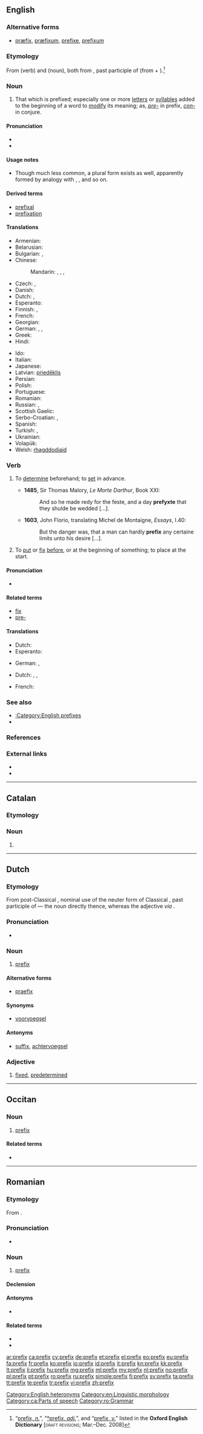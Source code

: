 {{also|préfix}}
==English==

===Alternative forms===
* [[præfix]], [[præfixum]], [[prefixe]], [[prefixum]]

===Etymology===
From {{etyl|frm}} {{term|prefixer}} (verb) and {{etyl|LL.}} {{term|praefixum}} (noun), both from {{etyl|la|en}} {{term|praefixus|lang=la}}, past participle of {{term|praefigo|praefīgō|I (fix, fasten, set up) in front”, “I fix on the (end, extremity)|lang=la}} (from {{term|prae-||before|lang=la}} + {{term|figo|fīgō|I fix”, “I fasten”, “I affix|lang=la}}).<ref name="OED">“[http://dictionary.oed.com/cgi/entry/50186993?query_type=word&queryword=prefix&first=1&max_to_show=10&sort_type=alpha&result_place=1&search_id=RL6G-bUCtrm-13467&hilite=50186993 prefix, ''n.'']”, “[http://dictionary.oed.com/cgi/entry/50186994?query_type=word&queryword=prefix&first=1&max_to_show=10&sort_type=alpha&search_id=RL6G-bUCtrm-13467&result_place=1 †prefix, ''adj.'']”, and “[http://dictionary.oed.com/cgi/entry/50186995?query_type=word&queryword=prefix&first=1&max_to_show=10&sort_type=alpha&search_id=RL6G-bUCtrm-13467&result_place=1 prefix, ''v.'']” listed in the '''Oxford English Dictionary''' [<span style="font-variant:small-caps">draft revisions</span>; Mar.–Dec. 2008]</ref>

===Noun===
{{en-noun|prefixes}}

# That which is prefixed; especially one or more [[letter]]s or [[syllable]]s added to the beginning of a word to [[modify]] its meaning; as, ''[[pre-]]'' in prefix, ''[[con-]]'' in conjure.

====Pronunciation====
* {{IPA|/ˈpɹiːfɪks/}}
* {{audio|en-us-prefix.ogg|Audio (US)}}

====Usage notes====
* Though much less common, a plural form {{term|prefices}} exists as well, apparently formed by analogy with {{term|index|index–indices}}, {{term|appendix|appendix–appendices}}, and so on.

====Derived terms====
* [[prefixal]]
* [[prefixation]]

====Translations====
{{trans-top|letters at the beginning of a word}}
* Armenian: {{t-|hy|նախածանց|tr=naxaçanc’}}
* Belarusian: {{t-|be|прыстаўка|f|tr=prystáŭka}}
* Bulgarian: {{t-|bg|представка|f|tr=predstávka}},  {{t+|bg|префикс|m|tr=prefíks}}
* Chinese:
*: Mandarin: {{t|cmn|前綴|sc=Hani}}, {{t|cmn|前缀|tr=qiánzhuì|sc=Hani}}, {{t|cmn|詞頭|sc=Hani}}, {{t|cmn|词头|tr=cítóu|sc=Hani}}
* Czech: {{t-|cs|předpona|f}},  {{t-|cs|prefix|m}}
* Danish: {{t+|da|præfiks|n}}
* Dutch: {{t+|nl|voorvoegsel|n}}, {{t+|nl|prefix|n}}
* Esperanto: {{t-|eo|prefikso}}
* Finnish: {{t+|fi|prefiksi}}, {{t+|fi|etuliite}}
* French: {{t+|fr|préfixe|m}}
* Georgian: {{t-|ka|პრეფიქსი|tr=prep’ik’si|sc=Geor}}
* German: {{t+|de|Präfix}}, {{t+|de|Vorsilbe|f}}, {{t-|de|vorgestellte Silbe|f}}
* Greek: {{t+|el|πρόθημα|n|tr=próthima|sc=Grek}}
* Hindi: {{t-|hi|उपसर्ग|m|tr=upsarg}}
{{trans-mid}}
* Ido: {{t+|io|prefixo}}
* Italian: {{t+|it|prefisso|m}}
* Japanese: {{t-|ja|接頭辞|tr=せっとうじ, settōji|sc=Jpan}}
* Latvian: [[priedēklis]] {{m}}
* Persian: {{t+|fa|پیشوند|tr=pišvand}}
* Polish: {{t+|pl|przedrostek|m}}
* Portuguese: {{t+|pt|prefixo|m}}
* Romanian: {{t+|ro|prefix|n}}
* Russian: {{t+|ru|приставка|f|tr=pristávka}}, {{t+|ru|префикс|m|tr=préfiks}}
* Scottish Gaelic: {{t-|gd|ro-leasachan|m}}
* Serbo-Croatian: {{t-|sh|prefiks|m}}, {{t-|sh|predmetak|m}}
* Spanish: {{t+|es|prefijo|m}}
* Turkish: {{t+|tr|önek}}, {{t+|tr|ön ek}}
* Ukrainian: {{t+|uk|префікс|m|tr=préfiks}}
* Volapük: {{t+|vo|foyümot}}
* Welsh: [[rhagddodiaid]] {{m}}
{{trans-bottom}}

===Verb===
{{en-verb|prefix|es}}

# {{transitive}} To [[determine]] beforehand; to [[set]] in advance. {{defdate|from 15th c.}}
#* '''1485''', Sir Thomas Malory, ''Le Morte Darthur'', Book XXI:
#*: And so he made redy for the feste, and a day '''prefyxte''' that they shulde be wedded [...].
#* '''1603''', John Florio, translating Michel de Montaigne, ''Essays'', I.40:
#*: But the danger was, that a man can hardly '''prefix''' any certaine limits unto his desire [...].
# {{transitive}} To [[put]] or [[fix]] [[before]], or at the beginning of something; to place at the start. {{defdate|from 16th c.}}

====Pronunciation====
* {{IPA|/pɹiːˈfɪks/}}

====Related terms====
* [[fix]]
* [[pre-]]

====Translations====
{{trans-top|put or fix before, or at the beginning of}}
* Dutch: {{t-|nl|voorvoegen}}
* Esperanto: {{t-|eo|prefiksi}}
{{trans-mid}}
* German: {{t-|de|präfigieren}} {{qualifier|linguistics}}, {{t-|de|mit einem Präfix versehen}}
{{trans-bottom}}

{{trans-top|set or appoint beforehand}}
* Dutch: {{t+|nl|op}} {{t-|nl|voorhand}} {{t+|nl|vastleggen}}, {{t+|nl|arrangeren}}, {{t+|nl|regelen}}
{{trans-mid}}
* French: {{t+|fr|préfixer}}
{{trans-bottom}}

===See also===
* [[:Category:English prefixes]]
* {{pedia}}

===References===
<references/>

===External links===
* {{R:Webster 1913}}
* {{R:Century 1911}}

[[Category:English heteronyms]]
[[Category:en:Linguistic morphology]]

----

==Catalan==

===Etymology===
{{etyl|la|ca}} {{term|praefixum|lang=la}}

===Noun===
{{ca-noun|m}}

# {{l|en|prefix}}

[[Category:ca:Parts of speech]]

----

==Dutch==

===Etymology===
From post-Classical {{etyl|la|nl}} {{term|praefixum|lang=la}}, nominal use of the neuter form of Classical {{etyl|la|nl}} {{term|praefixus|lang=la}}, past participle of {{term|praefigo|praefīgō|I (fix, fasten, set up) in front”, “I fix on the (end, extremity)|lang=la}} — the noun directly thence, whereas the adjective ''via'' {{etyl|fr|nl}} {{term|préfixe|lang=fr}}.

===Pronunciation===
* {{IPA|/ˈpreːfɪks/|lang=nl}}

===Noun===
{{nl-noun|n|g2=m|prefixen|prefixje}}

# [[#English|prefix]]

====Alternative forms====
* [[praefix]] {{qualifier|archaic}}

====Synonyms====
* [[voorvoegsel]]

====Antonyms====
* [[suffix]], [[achtervoegsel]]

===Adjective===
{{nl-adj|-}}

# {{obsolete|lang=nl}} [[fixed]], [[predetermined]]

----

==Occitan==

===Noun===
{{head|oc|noun|g=m}}

# {{grammar|lang=oc}} [[#English|prefix]]

====Related terms====
* {{l|oc|sufix}}

----

==Romanian==

===Etymology===
From {{etyl|fr|ro}} {{term|préfixe|lang=fr}}.

===Pronunciation===
* {{IPA|/pɾeˈfiks/|lang=ro}}

===Noun===
{{ro-noun|n|prefixe}}

# [[#English|prefix]]

====Declension====
{{ro-noun-n|pl=prefixe|def=prefixul}}

====Antonyms====
* {{l|ro|suffix}}

====Related terms====
* {{l|ro|afix}}
* {{l|ro|infix}}

[[Category:ro:Grammar]]

[[ar:prefix]]
[[ca:prefix]]
[[cy:prefix]]
[[de:prefix]]
[[et:prefix]]
[[el:prefix]]
[[eo:prefix]]
[[eu:prefix]]
[[fa:prefix]]
[[fr:prefix]]
[[ko:prefix]]
[[io:prefix]]
[[id:prefix]]
[[it:prefix]]
[[kn:prefix]]
[[kk:prefix]]
[[lt:prefix]]
[[li:prefix]]
[[hu:prefix]]
[[mg:prefix]]
[[ml:prefix]]
[[my:prefix]]
[[nl:prefix]]
[[no:prefix]]
[[pl:prefix]]
[[pt:prefix]]
[[ro:prefix]]
[[ru:prefix]]
[[simple:prefix]]
[[fi:prefix]]
[[sv:prefix]]
[[ta:prefix]]
[[tt:prefix]]
[[te:prefix]]
[[tr:prefix]]
[[vi:prefix]]
[[zh:prefix]]